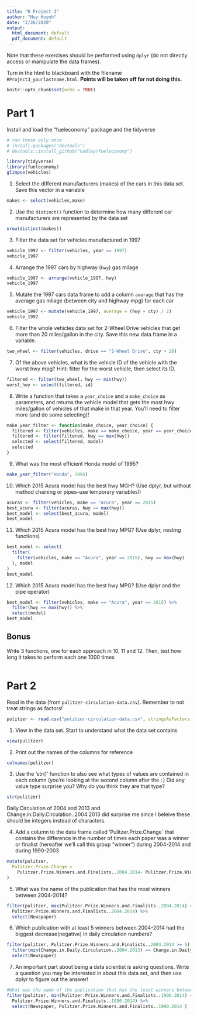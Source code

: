 ```yaml
---
title: "R Project 3"
author: "Huy Huynh"
date: "2/26/2020"
output:
  html_document: default
  pdf_document: default
---
```



Note that these exercises should be performed using `dplyr` (do not directly access or manipulate the data frames). 

Turn in the html to blackboard with the filename `RProject3_yourlastname.html`. **Points will be taken off for not doing this.** 

```r
knitr::opts_chunk$set(echo = TRUE)
```
# Part 1 

Install and load the "fueleconomy" package and the tidyverse

```r
# run these only once
# install.packages("devtools")
# devtools::install_github("hadley/fueleconomy")
```

```r
library(tidyverse)
library(fueleconomy)
glimpse(vehicles)
```



1. Select the different manufacturers (makes) of the cars in this data set. Save this vector in a variable
```r
makes <- select(vehicles,make)
```


2. Use the `distinct()` function to determine how many different car manufacturers are represented by the data set

```r
nrow(distinct(makes))
```

3. Filter the data set for vehicles manufactured in 1997

```r
vehicle_1997 <- filter(vehicles, year == 1997)
vehicle_1997
```

4. Arrange the 1997 cars by highway (`hwy`) gas milage
```r
vehicle_1997 <- arrange(vehicle_1997, hwy)
vehicle_1997
```


5. Mutate the 1997 cars data frame to add a column `average` that has the average gas milage (between city and highway mpg) for each car

```r
vehicle_1997 <- mutate(vehicle_1997, average = (hwy + cty) / 2)
vehicle_1997
```

6. Filter the whole vehicles data set for 2-Wheel Drive vehicles that get more than 20 miles/gallon in the city.  Save this new data frame in a variable.
```r
two_wheel <- filter(vehicles, drive == "2-Wheel Drive", cty > 20)
```


7. Of the above vehicles, what is the vehicle ID of the vehicle with the worst hwy mpg? Hint: filter for the worst vehicle, then select its ID.
```r
filtered <- filter(two_wheel, hwy == min(hwy))
worst_hwy <- select(filtered, id)
```


8. Write a function that takes a `year_choice` and a `make_choice` as parameters, and returns the vehicle model that gets the most hwy miles/gallon of vehicles  of that make in that year. You'll need to filter more (and do some selecting)!

```r
make_year_filter <- function(make_choice, year_choice) {
  filtered <- filter(vehicles, make == make_choice, year == year_choice)
  filtered <- filter(filtered, hwy == max(hwy))
  selected <- select(filtered, model)
  selected
}
```

9. What was the most efficient Honda model of 1995?
```r
make_year_filter("Honda", 1995)
```

10. Which 2015 Acura model has the best hwy MGH? (Use dplyr, but without method
chaining or pipes--use temporary variables!)
```r
acuras <- filter(vehicles, make == "Acura", year == 2015)
best_acura <- filter(acuras, hwy == max(hwy))
best_model <- select(best_acura, model)
best_model
```


11. Which 2015 Acura model has the best hwy MPG? (Use dplyr, nesting functions)

```r
best_model <- select(
  filter(
    filter(vehicles, make == "Acura", year == 2015), hwy == max(hwy)
  ), model
)
best_model
```

12. Which 2015 Acura model has the best hwy MPG? (Use dplyr and the pipe operator)

```r
best_model <- filter(vehicles, make == "Acura", year == 2015) %>%
  filter(hwy == max(hwy)) %>%
  select(model)
best_model
```

## Bonus

Write 3 functions, one for each approach in 10, 11 and 12.  Then, test how long it takes to perform each one 1000 times
```r

```


# Part 2 


Read in the data (from `pulitzer-circulation-data.csv`). Remember to 
not treat strings as factors!

```r
pulitzer <- read.csv("pulitzer-circulation-data.csv", stringsAsFactors = FALSE)
```

1. View in the data set. Start to understand what the data set contains

```r
view(pulitzer)
```

2. Print out the names of the columns for reference

```r
colnames(pulitzer)
```

3. Use the 'str()' function to also see what types of values are contained in each column (you're looking at the second column after the `:`) Did any value type surprise you? Why do you think they are that type?

```r
str(pulitzer)
```
Daily.Circulation of 2004 and 2013 and Change.in.Daily.Circulation..2004.2013 did surprise me since I beleive these should be integers instead of characters. 

4. Add a column to the data frame called 'Pulitzer.Prize.Change` that contains the difference in the number of times each paper was a winner or finalist (hereafter we'll call this group "winner") during 2004-2014 and during 1990-2003
```r
mutate(pulitzer,
  Pulitzer.Prize.Change =
    Pulitzer.Prize.Winners.and.Finalists..2004.2014- Pulitzer.Prize.Winners.and.Finalists..1990.2003
)
```


5. What was the name of the publication that has the most winners between 2004-2014?
```r
filter(pulitzer, max(Pulitzer.Prize.Winners.and.Finalists..2004.2014) ==
  Pulitzer.Prize.Winners.and.Finalists..2004.2014) %>%
  select(Newspaper)

```


6. Which publication with at least 5 winners between 2004-2014 had the biggest decrease(negative) in daily circulation numbers?
```r
filter(pulitzer, Pulitzer.Prize.Winners.and.Finalists..2004.2014 >= 5) %>%
  filter(min(Change.in.Daily.Circulation..2004.2013) == Change.in.Daily.Circulation..2004.2013) %>%
  select(Newspaper)
```


7. An important part about being a data scientist is asking questions.  Write a question you may be interested in about this data set, and then use   dplyr to figure out the answer!

```r
#What was the name of the publication that has the least winners between 1990-2014?
filter(pulitzer, min(Pulitzer.Prize.Winners.and.Finalists..1990.2014) ==
  Pulitzer.Prize.Winners.and.Finalists..1990.2014) %>%
  select(Newspaper, Pulitzer.Prize.Winners.and.Finalists..1990.2014 )
```

 